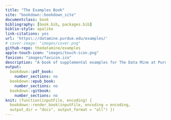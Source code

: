 ```yaml
--- 
title: "The Examples Book"
site: "bookdown::bookdown_site"
documentclass: book
bibliography: [book.bib, packages.bib]
biblio-style: apalike
link-citations: yes
url: 'https\://datamine.purdue.edu/examples/'
# cover-image: "images/cover.png"
github-repo: thedatamine/examples
apple-touch-icon: "images/touch-icon.png"
favicon: "images/favicon.ico"
description: "A book of supplemental examples for The Data Mine at Purdue University."
output:
  bookdown::pdf_book:
    number_sections: no
  bookdown::epub_book:
    number_sections: no
  bookdown::gitbook:
    number_sections: no
knit: (function(inputFile, encoding) {
  bookdown::render_book(inputFile, encoding = encoding,
  output_dir = "docs", output_format = "all") })
---
```

